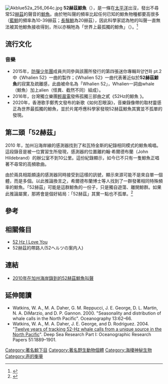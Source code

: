 [[File:Akblue52a_256_064c.jpg|thumb]]
'''52赫茲鯨魚'''（{{lang-en|52-hertz whale}}），是一條在[[太平洋|太平洋]]出沒，發出不尋常52[[赫茲|赫茲]]的聲音的[[鯨魚|鯨魚]]。由於牠叫聲的頻率比起任何已知的鯨魚物種都要高很多（[[藍鯨|藍鯨]]的頻率為10-39赫茲；[[長鬚鯨|長鬚鯨]]為20赫茲），因此科學家認為牠的叫聲一直無法被其他鯨魚接收得到，所以亦稱牠為「世界上最孤獨的鯨魚」（{{lang|en|The world's loneliest whale}}）。<ref>{{Cite news|url=http://pansci.asia/archives/112793|title=世上最孤獨的鯨魚「52赫茲」，你還獨自在唱寂寞的歌嗎？|last=|first=|date=2017-01-18|work=|newspaper=[[PanSci_泛科學|PanSci 泛科學]]|accessdate=2017-03-09|language=zh-TW|archive-date=2017-03-09|archive-url=https://web.archive.org/web/20170309085026/http://pansci.asia/archives/112793|dead-url=no}}</ref>

==流行文化==
{{listen |filename=Ak52 10x.ogg |title=52赫茲鯨魚|description=在太平洋東北海域錄得的叫聲。聲音經過處理，加快了10倍，聲頻為520赫茲。}}

===音樂===
* 2015年，[[防彈少年團|防彈少年團]]成員共同參與該團所發行的第四張迷你專輯화양연화 pt.2中《Whalien 52》一曲的製作；《Whalien 52》一曲代表著近似於'''52赫茲鯨魚'''的寂寞及疏離感，此曲被命名為「Whalien 52」，Whalien一詞由whale（鯨魚）加上alien（怪異、截然不同）組成）。
* 2016年，台灣獨立樂團[[輕晨電|輕晨電]]發佈孤獨三部曲之貳《52Hz的鯨魚 》。
* 2020年，香港歌手鄭秀文發布的新歌《如何忍眼淚》，音樂錄像帶的取材靈感正為世界最孤獨的鯨魚，並於片尾呼應科學家發現52赫茲鯨魚其實並不孤單的發現。

==第二頭「52赫茲」==
2010 年，加州沿海岸線的感測器找到了和瓦特金斯的紀錄相同模式的鯨魚鳴唱。這段錄音是被一位實習生所發現，感測器的位置離{{link-en|生物聲學家|Bioacoustics}}約翰·希爾德布蘭（John Hildebrand）的辦公室不到10公里。這份紀錄顯示，如今已不只有一隻鯨魚正唱著不尋常的高頻歌曲。

由於兩具相距頗遠的感測器同時接受到這樣的訊號，顯示來源可能不是來自單一個體，而是多個。以此推論換言之，希爾德布蘭博士等人找到了一群發著相同特殊頻率的鯨魚。「52赫茲」可能是這群鯨魚的一份子，只是獨自遊蕩、離開鯨群。如果此推論屬實，那將會是個好結局：「52赫茲」其實一點也不孤單。<ref>{{Cite web|url=http://www.bbc.com/earth/story/20150415-the-loneliest-whale-in-the-world|title=The world's loneliest whale may not be alone after all|accessdate=2017-03-09|author=|date=|last=Baraniuk|first=Chris|publisher=[[BBC|BBC]]|archive-date=2017-03-12|archive-url=https://web.archive.org/web/20170312105701/http://www.bbc.com/earth/story/20150415-the-loneliest-whale-in-the-world|dead-url=no}}</ref>

==參考==
{{reflist}}

==相關條目==
*[[52_Hz_I_Love_You|52 Hz I Love You]]
*52赫茲的帶路人(52ヘルツの案内人)

== 連結 ==
* [https://soundcloud.com/bbc_com/the-52-hz-whale-recorded-off-point-conception-california-in-2010 2010年在加州海岸錄到的52赫茲鯨魚叫聲]{{Wayback|url=https://soundcloud.com/bbc_com/the-52-hz-whale-recorded-off-point-conception-california-in-2010 |date=20170204165936 }}

==延伸閱讀==
* Watkins, W. A., M. A. Daher, G. M. Reppucci, J. E. George, D. L. Martin, N. A. DiMarzio, and D. P. Gannon. 2000. "Seasonality and distribution of whale calls in the North Pacific". Oceanography 13:62–66.
* Watkins, W. A., M. A. Daher, J. E. George, and D. Rodriguez. 2004. "[http://www.sciencedirect.com/science/article/pii/S0967063704001682 Twelve years of tracking 52-Hz whale calls from a unique source in the North Pacific]{{Wayback|url=http://www.sciencedirect.com/science/article/pii/S0967063704001682 |date=20150924183123 }}". Deep Sea Research Part I: Oceanographic Research Papers 51:1889–1901.

[[Category:著名鯨下目|Category:著名鯨下目]]
[[Category:著名野生動物個體|Category:著名野生動物個體]]
[[Category:海棲神秘生物|Category:海棲神秘生物]]
[[Category:声的衡量|Category:声的衡量]]